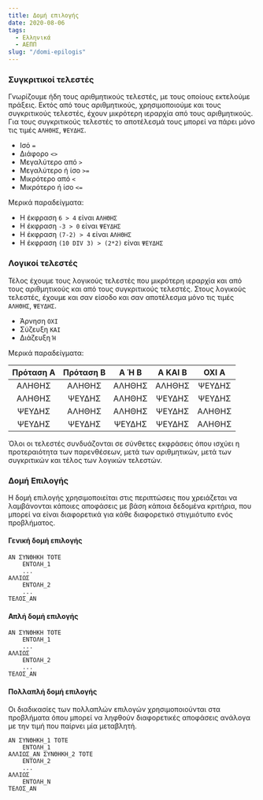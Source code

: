 ```yaml
---
title: Δομή επιλογής
date: 2020-08-06
tags: 
  - Ελληνικά 
  - ΑΕΠΠ
slug: "/domi-epilogis"
---
```


### Συγκριτικοί τελεστές
Γνωρίζουμε ήδη τους αριθμητικούς τελεστές, με τους οποίους εκτελούμε πράξεις. Εκτός από τους αριθμητικούς, χρησιμοποιούμε και τους συγκριτικούς τελεστές, έχουν μικρότερη ιεραρχία από τους αριθμητικούς. Για τους συγκριτικούς τελεστές το αποτέλεσμά τους μπορεί να πάρει μόνο τις τιμές `ΑΛΗΘΗΣ`, `ΨΕΥΔΗΣ`.

- Ισό `=`
- Διάφορο `<>` 
- Μεγαλύτερο από `>` 
- Μεγαλύτερο ή ίσο `>=` 
- Μικρότερο από `<`
- Μικρότερο ή ίσο `<=`

Μερικά παραδείγματα:
- Η έκφραση `6 > 4` είναι `ΑΛΗΘΗΣ`
- Η έκφραση `-3 > 0` είναι `ΨΕΥΔΗΣ`
- Η έκφραση `(7-2) > 4` είναι `ΑΛΗΘΗΣ`
- Η έκφραση `(10 DIV 3) > (2*2)` είναι `ΨΕΥΔΗΣ`

### Λογικοί τελεστές
Τέλος έχουμε τους λογικούς τελεστές που μικρότερη ιεραρχία και από τους αριθμητικούς και από τους συγκριτικούς τελεστές. Στους λογικούς τελεστές, έχουμε και σαν είσοδο και σαν αποτέλεσμα μόνο τις τιμές `ΑΛΗΘΗΣ`, `ΨΕΥΔΗΣ`.

- Άρνηση `ΟΧΙ`
- Σύζευξη `ΚΑΙ`
- Διάζευξη `Ή`

Μερικά παραδείγματα:

| Πρόταση Α | Πρόταση Β | Α Ή Β | Α ΚΑΙ Β | ΟΧΙ Α |
| :-------: | :-------: | :---: | :-----: | :---: |
| ΑΛΗΘΗΣ | ΑΛΗΘΗΣ | ΑΛΗΘΗΣ | ΑΛΗΘΗΣ | ΨΕΥΔΗΣ |
| ΑΛΗΘΗΣ | ΨΕΥΔΗΣ | ΑΛΗΘΗΣ | ΨΕΥΔΗΣ | ΨΕΥΔΗΣ |
| ΨΕΥΔΗΣ | ΑΛΗΘΗΣ | ΑΛΗΘΗΣ | ΨΕΥΔΗΣ | ΑΛΗΘΗΣ |
| ΨΕΥΔΗΣ | ΨΕΥΔΗΣ | ΨΕΥΔΗΣ | ΨΕΥΔΗΣ | ΑΛΗΘΗΣ | 

Όλοι οι τελεστές συνδυάζονται σε σύνθετες εκφράσεις όπου ισχύει η προτεραιότητα των παρενθέσεων, μετά των αριθμητικών, μετά των συγκριτικών και τέλος των λογικών τελεστών.

### Δομή Επιλογής
Η δομή επιλογής χρησιμοποιείται στις περιπτώσεις που χρειάζεται να λαμβάνονται κάποιες αποφάσεις με βάση κάποια δεδομένα κριτήρια, που μπορεί να είναι διαφορετικά για κάθε διαφορετικό στιγμιότυπο ενός προβλήματος.

#### Γενική δομή επιλογής

```:title=Σύνταξη
ΑΝ ΣΥΝΘΗΚΗ ΤΟΤΕ
    ΕΝΤΟΛΗ_1
    ...
ΑΛΛΙΩΣ
    ΕΝΤΟΛΗ_2
    ...
ΤΕΛΟΣ_ΑΝ
```

#### Απλή δομή επιλογής

```:title=Σύνταξη
ΑΝ ΣΥΝΘΗΚΗ ΤΟΤΕ
    ΕΝΤΟΛΗ_1
    ...
ΑΛΛΙΩΣ
    ΕΝΤΟΛΗ_2
    ...
ΤΕΛΟΣ_ΑΝ
```

#### Πολλαπλή δομή επιλογής

Οι διαδικασίες των πολλαπλών επιλογών χρησιμοποιούνται στα προβλήματα όπου μπορεί να ληφθούν διαφορετικές αποφάσεις ανάλογα με την τιμή που παίρνει μία μεταβλητή.

```:title=Σύνταξη
ΑΝ ΣΥΝΘΗΚΗ_1 ΤΟΤΕ
    ΕΝΤΟΛΗ_1
ΑΛΛΙΩΣ_ΑΝ ΣΥΝΘΗΚΗ_2 ΤΟΤΕ
    ΕΝΤΟΛΗ_2
    ...
ΑΛΛΙΩΣ
    ΕΝΤΟΛΗ_Ν
ΤΕΛΟΣ_ΑΝ
```
